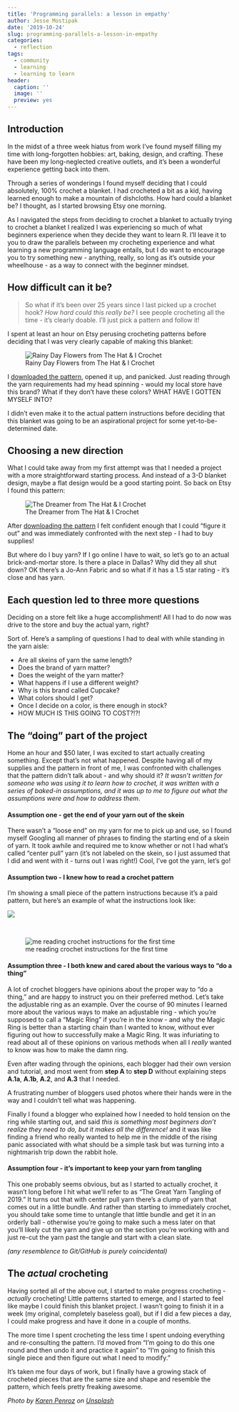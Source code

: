 ```yaml
---
title: 'Programming parallels: a lesson in empathy'
author: Jesse Mostipak
date: '2019-10-24'
slug: programming-parallels-a-lesson-in-empathy
categories: 
  - reflection
tags:
  - community
  - learning
  - learning to learn
header:
  caption: ''
  image: ''
  preview: yes
---
```


## Introduction

In the midst of a three week hiatus from work I've found myself filling my time with long-forgotten hobbies: art, baking, design, and crafting. These have been my long-neglected creative outlets, and it's been a wonderful experience getting back into them.  

Through a series of wonderings I found myself deciding that I could absolutely, 100% crochet a blanket. I had crocheted a bit as a kid, having learned enough to make a mountain of dishcloths. How hard could a blanket be? I thought, as I started browsing Etsy one morning.  

As I navigated the steps from deciding to crochet a blanket to actually trying to crochet a blanket I realized I was experiencing so much of what beginners experience when they decide they want to learn R. I'll leave it to you to draw the parallels between my crocheting experience and what learning a new programming language entails, but I do want to encourage you to try something new - anything, really, so long as it's outside your wheelhouse - as a way to connect with the beginner mindset.  

## How difficult can it be?  

> So what if it's been over 25 years since I last picked up a crochet hook? _How hard could this really be?_ I see people crocheting all the time - it's clearly doable. I'll just pick a pattern and follow it!  

I spent at least an hour on Etsy perusing crocheting patterns before deciding that I was very clearly capable of making this blanket:  

![Rainy Day Flowers from The Hat & I Crochet](https://i.imgur.com/gUFQGkN.jpg)  

I [downloaded the pattern](https://www.etsy.com/listing/215740693/crochet-blanket-pattern-rainy-day?ref=hp_rv-2), opened it up, and panicked. Just reading through the yarn requirements had my head spinning - would my local store have this brand? What if they don't have these colors? WHAT HAVE I GOTTEN MYSELF INTO?  

I didn't even make it to the actual pattern instructions before deciding that this blanket was going to be an aspirational project for some yet-to-be-determined date.  

## Choosing a new direction  

What I could take away from my first attempt was that I needed a project with a more straightforward starting process. And instead of a 3-D blanket design, maybe a flat design would be a good starting point. So back on Etsy I found this pattern:  

![The Dreamer from The Hat & I Crochet](https://i.imgur.com/AZlUVXC.jpg)

After [downloading the pattern](https://www.etsy.com/listing/165749605/crochet-blanket-pattern-the-dreamer?ref=hp_rv-2) I felt confident enough that I could "figure it out" and was immediately confronted with the next step - I had to buy supplies!  

But where do I buy yarn? If I go online I have to wait, so let's go to an actual brick-and-mortar store. Is there a place in Dallas? Why did they all shut down? OK there's a Jo-Ann Fabric and so what if it has a 1.5 star rating - it's close and has yarn.  

## Each question led to three more questions

Deciding on a store felt like a huge accomplishment! All I had to do now was drive to the store and buy the actual yarn, right?   

Sort of. Here's a sampling of questions I had to deal with while standing in the yarn aisle:  

* Are all skeins of yarn the same length?  
* Does the brand of yarn matter?  
* Does the weight of the yarn matter?  
* What happens if I use a different weight? 
* Why is this brand called Cupcake? 
* What colors should I get? 
* Once I decide on a color, is there enough in stock? 
* HOW MUCH IS THIS GOING TO COST?!?!
 
## The "doing" part of the project 

Home an hour and $50 later, I was excited to start actually creating something. Except that's not what happened. Despite having all of my supplies and the pattern in front of me, I was confronted with challenges that the pattern didn't talk about - and why should it? _It wasn't written for someone who was using it to learn how to crochet, it was written with a series of baked-in assumptions, and it was up to me to figure out what the assumptions were and how to address them_.  

#### Assumption one - get the end of your yarn out of the skein  

There wasn't a "loose end" on my yarn for me to pick up and use, so I found myself Googling all manner of phrases to finding the starting end of a skein of yarn. It took awhile and required me to know whether or not I had what's called "center pull" yarn (it's not labeled on the skein, so I just assumed that I did and went with it - turns out I was right!) Cool, I've got the yarn, let's go!

#### Assumption two - I knew how to read a crochet pattern

I'm showing a small piece of the pattern instructions because it's a paid pattern, but here's an example of what the instructions look like:  

![](https://i.imgur.com/OE4n9zM.png)  

<br/>

![me reading crochet instructions for the first time](https://media.giphy.com/media/4NnSe87mg3h25JYIDh/giphy.gif)

#### Assumption three - I both knew and cared about the various ways to "do a thing"  

A lot of crochet bloggers have opinions about the proper way to "do a thing," and are happy to instruct you on their preferred method. Let's take the adjustable ring as an example. Over the course of 90 minutes I learned more about the various ways to make an adjustable ring - which you're supposed to call a "Magic Ring" if you're in the know - and why the Magic Ring is better than a starting chain than I wanted to know, without ever figuring out how to successfully make a Magic Ring. It was infuriating to read about all of these opinions on various methods when all I _really_ wanted to know was how to make the damn ring.  

Even after wading through the opinions, each blogger had their own version and tutorial, and most went from **step A** to **step D** without explaining steps **A.1a**, **A.1b**, **A.2**, and **A.3** that I needed.  

A frustrating number of bloggers used photos where their hands were in the way and I couldn't tell what was happening. 

Finally I found a blogger who explained how I needed to hold tension on the ring while starting out, and said _this is something most beginners don't realize they need to do, but it makes all the difference!_ and it was like finding a friend who really wanted to help me in the middle of the rising panic associated with what should be a simple task but was turning into a nightmarish trip down the rabbit hole.  

#### Assumption four - it's important to keep your yarn from tangling

This one probably seems obvious, but as I started to actually crochet, it wasn't long before I hit what we'll refer to as "The Great Yarn Tangling of 2019." It turns out that with center pull yarn there's a clump of yarn that comes out in a little bundle. And rather than starting to immediately crochet, you should take some time to untangle that little bundle and get it in an orderly ball - otherwise you're going to make such a mess later on that you'll likely cut the yarn and give up on the section you're working with and just re-cut the yarn past the tangle and start with a clean slate.

_(any resemblence to Git/GitHub is purely coincidental)_

## The _actual_ crocheting

Having sorted all of the above out, I started to make progress crocheting - _actually_ crocheting! Little patterns started to emerge, and I started to feel like maybe I could finish this blanket project. I wasn't going to finish it in a week (my original, completely baseless goal), but if I did a few pieces a day, I could make progress and have it done in a couple of months.    

The more time I spent crocheting the less time I spent undoing everything and re-consulting the pattern. I'd moved from "I'm going to do this one round and then undo it and practice it again" to "I'm going to finish this single piece and then figure out what I need to modify."  

It's taken me four days of work, but I finally have a growing stack of crocheted pieces that are the same size and shape and resemble the pattern, which feels pretty freaking awesome.  

_Photo by <a href="https://unsplash.com/@penrosekaren?utm_source=unsplash&utm_medium=referral&utm_content=creditCopyText">Karen Penroz</a> on <a href="https://unsplash.com/s/photos/crochet?utm_source=unsplash&utm_medium=referral&utm_content=creditCopyText">Unsplash</a>_
